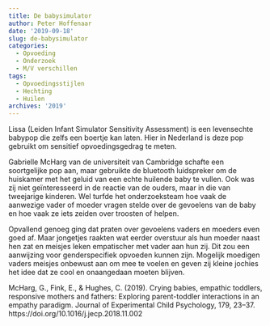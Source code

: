 ```yaml
---
title: De babysimulator
author: Peter Hoffenaar
date: '2019-09-18'
slug: de-babysimulator
categories:
  - Opvoeding
  - Onderzoek
  - M/V verschillen
tags:
  - Opvoedingsstijlen
  - Hechting
  - Huilen
archives: '2019'
---
```

Lissa (Leiden Infant Simulator Sensitivity Assessment) is een levensechte babypop die zelfs een boertje kan laten. Hier in Nederland is deze pop gebruikt om sensitief opvoedingsgedrag te meten. 

Gabrielle McHarg van de universiteit van Cambridge schafte een soortgelijke pop aan, maar gebruikte de bluetooth luidspreker om de huiskamer met het geluid van een echte huilende baby te vullen. Ook was zij niet geïnteresseerd in de reactie van de ouders, maar in die van tweejarige kinderen. Wel turfde het onderzoeksteam hoe vaak de aanwezige vader of moeder vragen stelde over de gevoelens van de baby en hoe vaak ze iets zeiden over troosten of helpen. 

Opvallend genoeg ging dat praten over gevoelens vaders en moeders even goed af. Maar jongetjes raakten wat eerder overstuur als hun moeder naast hen zat en meisjes leken empatischer met vader aan hun zij. Dit zou een aanwijzing voor genderspecifiek opvoeden kunnen zijn. Mogelijk moedigen vaders meisjes onbewust aan om mee te voelen en geven zij kleine jochies het idee dat ze cool en onaangedaan moeten blijven.

McHarg, G., Fink, E., & Hughes, C. (2019). Crying babies, empathic toddlers, responsive mothers and fathers: Exploring parent-toddler interactions in an empathy paradigm. Journal of Experimental Child Psychology, 179, 23–37. https://doi.org/10.1016/j.jecp.2018.11.002